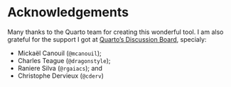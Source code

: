 # Acknowledgements

Many thanks to the Quarto team for creating this wonderful tool. I am also grateful for the support I got at [Quarto's Discussion Board](https://github.com/quarto-dev/quarto-cli/discussions?discussions_q=author%3Afredguth), specialy:

- Mickaël Canouil (`@mcanouil`);
- Charles Teague (`@dragonstyle`);
- Raniere Silva (`@rgaiacs`); and
- Christophe Dervieux (`@cderv`)